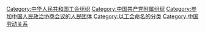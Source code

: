 [[Category:中华人民共和国工会组织|Category:中华人民共和国工会组织]]
[[Category:中国共产党附属组织|Category:中国共产党附属组织]]
[[Category:参加中国人民政治协商会议的人民团体|Category:参加中国人民政治协商会议的人民团体]]
[[Category:以工会命名的分类|Category:以工会命名的分类]]
[[Category:中国劳动关系|Category:中国劳动关系]]